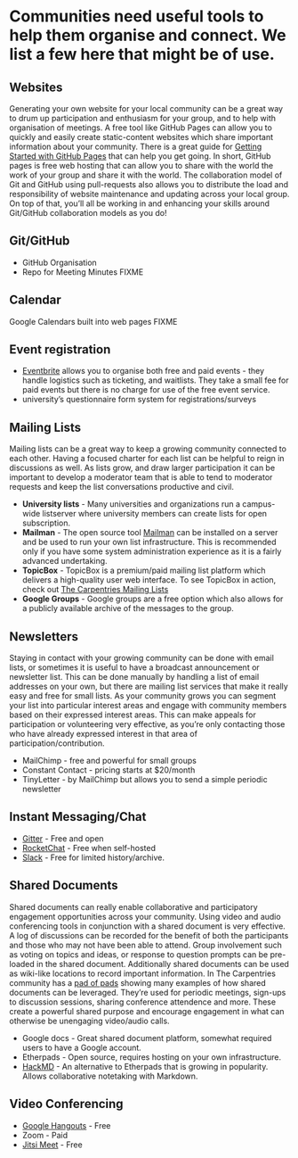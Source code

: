 # Communities need useful tools to help them organise and connect. We list a few here that might be of use.

## Websites

Generating your own website for your local community can be a great way to drum up participation and enthusiasm for your group, and to help with organisation of meetings. A free tool like GitHub Pages can allow you to quickly and easily create static-content websites which share important information about your community. There is a great guide for [Getting Started with GitHub Pages](https://pages.github.com/) that can help you get going. In short, GitHub pages is free web hosting that can allow you to share with the world the work of your group and share it with the world. The collaboration model of Git and GitHub using pull-requests also allows you to distribute the load and responsibility of website maintenance and updating across your local group. On top of that, you'll all be working in and enhancing your skills around Git/GitHub collaboration models as you do!

## Git/GitHub

* GitHub Organisation
* Repo for Meeting Minutes
FIXME

## Calendar

Google Calendars built into web pages
FIXME

## Event registration

* [Eventbrite](https://eventbrite.com) allows you to organise both free and paid events - they handle logistics such as ticketing, and waitlists. They take a small fee for paid events but there is no charge for use of the free event service.
* university's questionnaire form system for registrations/surveys

## Mailing Lists

Mailing lists can be a great way to keep a growing community connected to each other. Having a focused charter for each list can be helpful to reign in discussions as well. As lists grow, and draw larger participation it can be important to develop a moderator team that is able to tend to moderator requests and keep the list conversations productive and civil.

* **University lists** - Many universities and organizations run a campus-wide listserver where university members can create lists for open subscription.
* **Mailman** - The open source tool [Mailman](http://www.list.org/) can be installed on a server and be used to run your own list infrastructure. This is recommended only if you have some system administration experience as it is a fairly advanced undertaking.
* **TopicBox** - TopicBox is a premium/paid mailing list platform which delivers a high-quality user web interface. To see TopicBox in action, check out [The Carpentries Mailing Lists](https://lists.carpentries.org)
* **Google Groups** - Google groups are a free option which also allows for a publicly available archive of the messages to the group.

## Newsletters

Staying in contact with your growing community can be done with email lists, or sometimes it is useful to have a broadcast announcement or newsletter list. This can be done manually by handling a list of email addresses on your own, but there are mailing list services that make it really easy and free for small lists. As your community grows you can segment your list into particular interest areas and engage with community members based on their expressed interest areas. This can make appeals for participation or volunteering very effective, as you're only contacting those who have already expressed interest in that area of participation/contribution.

* MailChimp - free and powerful for small groups
* Constant Contact - pricing starts at $20/month
* TinyLetter - by MailChimp but allows you to send a simple periodic newsletter

## Instant Messaging/Chat

* [Gitter](https://gitter.im/) - Free and open
* [RocketChat](https://rocket.chat/) - Free when self-hosted
* [Slack](https://slack.com) - Free for limited history/archive.

## Shared Documents

Shared documents can really enable collaborative and participatory engagement opportunities across your community. Using video and audio conferencing tools in conjunction with a shared document is very effective. A log of discussions can be recorded for the benefit of both the participants and those who may not have been able to attend. Group involvement such as voting on topics and ideas, or response to question prompts can be pre-loaded in the shared document. Additionally shared documents can be used as wiki-like locations to record important information. In The Carpentries community has a [pad of pads](http://pad.carpentries.org/pad-of-pads) showing many examples of how shared documents can be leveraged. They're used for periodic meetings, sign-ups to discussion sessions, sharing conference attendence and more. These create a powerful shared purpose and encourage engagement in what can otherwise be unengaging video/audio calls.

* Google docs - Great shared document platform, somewhat required users to have a Google account.
* Etherpads - Open source, requires hosting on your own infrastructure.
* [HackMD](https://hackmd.io/) - An alternative to Etherpads that is growing in popularity. Allows collaborative notetaking with Markdown.

## Video Conferencing
* [Google Hangouts](https://hangouts.google.com/) - Free
* Zoom - Paid
* [Jitsi Meet](https://jitsi.org/jitsi-meet/) - Free
